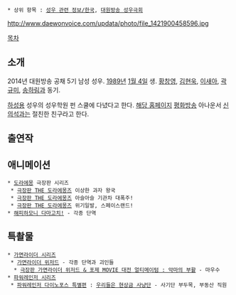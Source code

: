 * 상위 항목 : [[성우 관련 정보/한국]], [[대원방송 성우극회]]

http://www.daewonvoice.com/updata/photo/file_1421900458596.jpg

[[목차]]

== 소개 ==
2014년 대원방송 공채 5기 남성 성우. [[1989년]] [[1월 4일]] 생. [[황창영]], [[김현욱(성우)|김현욱]], [[이새아]], [[곽규미]], [[송하림]]과 동기.

[[하성용]] 성우의 성우학원 펀 스쿨에 다녔다고 한다. [http://cafe.naver.com/funvoice.cafe?iframe_url=/ArticleRead.nhn%3Fclubid=22869409%26page=1%26menuid=56%26boardtype=L%26articleid=14285%26referrerAllArticles=false 해당 홈페이지]
[[평화방송]] 아나운서 [[신의석]]과는 절친한 친구라고 한다.

== 출연작 ==
== 애니메이션 ==
 * [[도라에몽]] 극장판 시리즈
  * [[더 도라에몽즈|극장판 THE 도라에몽즈]] 이상한 과자 왕국
  * [[더 도라에몽즈|극장판 THE 도라에몽즈]] 아슬아슬 기관차 대폭주!
  * [[더 도라에몽즈|극장판 THE 도라에몽즈]] 위기일발, 스페이스랜드!
 * [[해피해피 다마고치!|해피하모니 다마고치!]] - 각종 단역
== 특촬물 ==
 * [[가면라이더 시리즈]]
  * [[가면라이더 위저드]] - 각종 단역과 괴인들
   * [[가면라이더X가면라이더 위자드&포제 MOVIE 대전 얼티메이텀|극장판 가면라이더 위저드 & 포제 MOVIE 대전 얼티메이텀 : 악마의 부활]] - 마우수
 * [[슈퍼 전대 시리즈|파워레인저 시리즈]]
  * [[토에이 히어로 넥스트|파워레인저 다이노포스 특별편]] : [[우리들은 현상금 사냥단]] - 사기단 부두목, 부동산 직원

